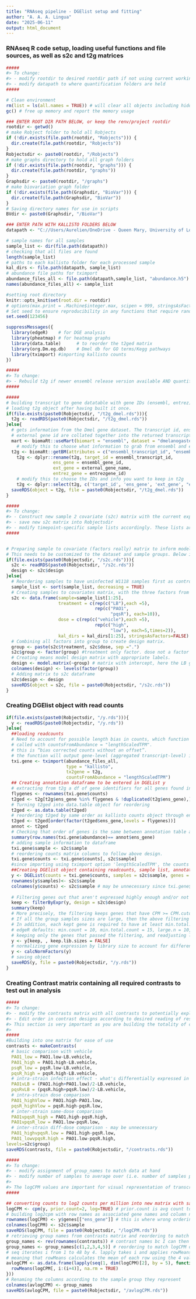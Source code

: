 ```yaml
---
title: "RNAseq pipeline - DGElist setup and fitting"
author: "A. A. A. Lingua"
date: "2025-06-11"
output: html_document
---
```


### RNAseq R code setup, loading useful functions and file sources, as well as s2c and t2g matrices 

```r
#####
#> To change:
#> - modify rootdir to desired rootdir path if not using current working directory
#> - modify datapath to where quantification folders are held
#####

# Clean environment 
rm(list = ls(all.names = TRUE)) # will clear all objects including hidden objects
gc() # free up memory and report the memory usage

### ENTER ROOT DIR PATH BELOW, or keep the renv/project rootdir
rootdir <- getwd()
# make Robject folder to hold all Robjects
if (!dir.exists(file.path(rootdir, "Robjects"))) {
  dir.create(file.path(rootdir, "Robjects"))
}
Robjectsdir <- paste0(rootdir, "/Robjects")
# make graphs directory to hold all graph folders
if (!dir.exists(file.path(rootdir, "graphs"))) {
  dir.create(file.path(rootdir, "graphs"))
}
Graphsdir <- paste0(rootdir, "/graphs")
# make biovariation graph folder
if (!dir.exists(file.path(Graphsdir, "BioVar"))) {
  dir.create(file.path(Graphsdir, "BioVar"))
}
# Saving directory names for use in scripts
BVdir <- paste0(Graphsdir, "/BioVar")

### ENTER PATH WITH KALLISTO FOLDERS BELOW
datapath <- "C://Users/Aurelien/OneDrive - Queen Mary, University of London/Documents/Experimental data analysis/Dmel_RNAseq/input"

# sample names for all samples
sample_list <- dir(file.path(datapath))
# checking that all files are found
length(sample_list)
# paths to each kallisto folder for each processed sample
kal_dirs <- file.path(datapath, sample_list)
# abundance file paths for tximport
abundance_files_all <- file.path(datapath,sample_list, "abundance.h5")
names(abundance_files_all) <- sample_list

#setting root directory
knitr::opts_knit$set(root.dir = rootdir)
# options(max.print = .Machine$integer.max, scipen = 999, stringsAsFactors = F, dplyr.summarise.inform = F) # avoid truncated output in R console and scientific notation
# Set seed to ensure reproducibility in any functions that require randomness
set.seed(123456)

suppressMessages({
  library(edgeR)    # for DGE analysis
  library(pheatmap) # for heatmap graphs
  library(data.table)      # to reorder the t2ged matrix
  library(org.Dm.eg.db)    # Dmel db for GO terms/Kegg pathways
  library(tximport) #importing kallisto counts
})
```


```r
#####
#> To change:
#> - Rebuild t2g if newer ensembl release version available AND quantification files were made with the new genome.
#####

#####
# building transcript to gene datatable with gene IDs (ensembl, entrez), and transcript IDs, of all Dmel genes
# loading t2g object after having built it once.
if(file.exists(paste0(Robjectsdir, "/t2g_dmel.rds"))){
  t2g <- readRDS(paste0(Robjectsdir, "/t2g_dmel.rds"))
}else{
  # gets information from the Dmel gene dataset. The transcript id, ensembl gene id, and
  # external gene id are collated together into the returned transcript-to-gene matrix.
  mart <- biomaRt::useMart(biomart = "ensembl", dataset = "dmelanogaster_gene_ensembl")
	# modify this to choose what information to grab from ensembl and external (flybase) databases. see mart@attributes[["name"]] to view options
  t2g <- biomaRt::getBM(attributes = c("ensembl_transcript_id", "ensembl_gene_id", "external_gene_name","entrezgene_id","description", "transcript_biotype"), mart = mart)
	t2g <- dplyr::rename(t2g, target_id = ensembl_transcript_id,
	              ens_gene = ensembl_gene_id,
	              ext_gene = external_gene_name,
	              entrez_gene = entrezgene_id)
	# modify this to choose the IDs and info you want to keep in t2g
	t2g <- dplyr::select(t2g, c('target_id', 'ens_gene', 'ext_gene', "entrez_gene"))
  saveRDS(object = t2g, file = paste0(Robjectsdir, "/t2g_dmel.rds"))
}
```

```r
#####
#> To change:
#> - Construct new sample 2 covariate (s2c) matrix with the current experiment design
#> - save new s2c matrix into Robjectsdir
#> - modify timepoint-specific sample lists accordingly. These lists are just to simplify working with separate timepoints, which matters for example when looking at biological variation, or when you are currently only interested in one timepoint.
#####


# Preparing sample to covariate (factors really) matrix to inform model design.
# This needs to be customized to the dataset and sample groups. Below is a previous example, modify accordingly.
if(file.exists(paste0(Robjectsdir, "/s2c.rds"))){
  s2c <- readRDS(paste0(Robjectsdir, "/s2c.rds"))
  design <- s2c$design
}else{
  # Reordering samples to have uninfected W1118 samples first as controls.
  sample_list <- sort(sample_list, decreasing = TRUE)
  # Creating samples to covariates matrix, with the three factors from the experiment design
  s2c <- data.frame(sample=sample_list[1:25], 
                    treatment = c(rep(c("LB"),each =5),
                                  rep(c("PAO1",
                                        "pqsR"), each=10)), 
                    dose = c(rep(c("vehicle"),each =5),
                                  rep(c("high",
                                        "low"), each=5,times=2)),
                    kal_dirs = kal_dirs[1:25], stringsAsFactors=FALSE)
  # Combining all factors into group to create design matrix. 
  group <- paste(s2c$treatment, s2c$dose, sep =".") 
  s2c$group <- factor(group) #treatment only factor. dose not a factor because LB has single dose
  # Creating means model design matrix with appropriate labels.
  design <- model.matrix(~group) # matrix with intercept, here the LB group
  colnames(design) <- levels(factor(group))
  # Adding matrix to s2c dataframe
  s2c$design <- design
  saveRDS(object = s2c, file = paste0(Robjectsdir, "/s2c.rds"))
}

```

### Creating DGElist object with read counts

```r
if(file.exists(paste0(Robjectsdir, "/y.rds"))){
  y <- readRDS(paste0(Robjectsdir, "/y.rds"))
}else{
  ##loading readcounts
  # Need to account for possible length bias in counts, which function does if 
  # called with countsFromAbundance = "lengthScaledTPM".
  # this is “bias corrected counts without an offset”.
  # the function will output gene-level (aggregated transcript-level) information
  txi.gene <- tximport(abundance_files_all, 
                       type = "kallisto", 
                       tx2gene = t2g, 
                       countsFromAbundance = "lengthScaledTPM")
  ## Creating annotation dataframe to be entered in DGEList y
  # extracting from t2g a df of gene identifiers for all genes found in sequencing that passed quality filters
  flygenes <- rownames(txi.gene$counts)
  t2ged <- t2g[t2g$ens_gene %in% flygenes & !duplicated(t2g$ens_gene),]
  # Turning t2ged into data.table object for reordering
  t2ged <- as.data.table(t2ged)
  # reordering t2ged by same order as kallisto counts object through ensembl gene ID (FBgn) 
  t2ged <- t2ged[order(factor(t2ged$ens_gene,levels = flygenes))]
  annot <- t2ged
  # Checking that order of genes is the same between annotation table and counts df 
  summary(row.names(txi.gene$abundance)== annot$ens_gene)
  # adding sample information to dataframe
  txi.gene$sample <- s2c$sample
  # reordering counts matrix columns to follow above design.
  txi.gene$counts <- txi.gene$counts[, s2c$sample]
  #since importing using tximport option 'lengthScaledTPM', the counts are already bias corrected without offset and can be used as the gene-level counts matrix as-is.
  ##Creating DGElist object containing readcounts, sample list, annotation table
  y <- DGEList(counts = txi.gene$counts, samples = s2c$sample, genes = annot)
  rownames(y$samples)<- s2c$sample
  colnames(y$counts) <- s2c$sample # may be unnecessary since txi.gene$counts should have the right names in right order already
  
  # Filtering genes out that aren't expressed highly enough and/or not expressed highly enough in enough sample groups
  keep <- filterByExpr(y, design = s2c$design)
  summary(keep)
  # More precisely, the filtering keeps genes that have CPM >= CPM.cutoff in MinSampleSize samples, where CPM.cutoff = min.count/median(lib.size)*1e6 and MinSampleSize is the smallest group sample size or, more generally, the minimum inverse leverage computed from the design matrix.
  # If all the group samples sizes are large, then the above filtering rule is relaxed slightly. If MinSampleSize > large.n, then genes are kept if CPM >= CPM.cutoff in k samples where k = large.n + (MinSampleSize - large.n) * min.prop. This rule requires that genes are expressed in at least min.prop * MinSampleSize samples, even when MinSampleSize is large.
  # In addition, each kept gene is required to have at least min.total.count reads across all the samples.
  # edgeR defaults: min.count = 10, min.total.count = 15, large.n = 10, min.prop = 0.7 - these are good for general whole-body RNAseq, unless the experiment design/RNAseq type demands different filtering.
  # keeping only the genes that passed the filtering, and readjusting library sizes accordingly
  y <- y[keep, , keep.lib.sizes = FALSE]
  # normalizing gene expression by library size to account for differences in sequencing depth between samples
  y <- calcNormFactors(y)
  # saving object
  saveRDS(y, file = paste0(Robjectsdir, "/y.rds"))
}
```

### Creating Contrast matrix containing all required contrasts to test out in analysis

```r
#####
#> To change:
#> - modify the contrasts matrix with all contrasts to potentially explore.
#> - Edit order in contrast designs according to desired reading of results. Currently, comparisons are PAO1-centric, high-centric, i.e. upregulation in a contrast would mean gene is upregulated in PAO1 sample group compared to pqsR, and for high vs low upregulation would mean gene is upregulated in high-dose samples compared to low-dose. When there is a clash between both, PAO1-centric takes priority.
#> This section is very important as you are building the totality of contrasts to explore differential expression in. The contrasts matrix is later used for differential expression analysis, enrichment analysis, and to loop through other functions, as well as to label filenames and graphs with the contrast their data belongs to. 
#>
#####
#Building into one matrix for ease of use
contrasts <- makeContrasts(
  # basic comparison with vehicle
  PAO1_low = PAO1.low-LB.vehicle,
  PAO1_high = PAO1.high-LB.vehicle,
  psqR_low = pqsR.low-LB.vehicle,
  pqsR_high = pqsR.high-LB.vehicle,
  # intra-strain infection effect - what's differentially expressed in both low and high of same treatment compared to vehicle
  PAO1vLB = (PAO1.high+PAO1.low)/2-LB.vehicle,
  pqsRvLB = (pqsR.high+pqsR.low)/2-LB.vehicle,
  # intra-strain dose comparison
  PAO1_highVlow = PAO1.high-PAO1.low,
  pqsR_highVlow = pqsR.high-pqsR.low,
  # inter-strain same-dose comparison
  PAO1vpqsR_high = PAO1.high-pqsR.high,
  PAO1vpqsR_low = PAO1.low-pqsR.low,
  # inter-strain diff-dose comparison - may be unnecessary
  PAO1_highvpqsR.low = PAO1.high-pqsR.low,
  PAO1_lowvpqsR.high = PAO1.low-pqsR.high,
levels=s2c$group)
saveRDS(contrasts, file = paste0(Robjectsdir, "/contrasts.rds"))
```


```r
#####
#> To change:
#> - modify assignment of group_names to match data at hand
#> - modify number of samples to average over (i.e. number of samples per condition) in avlogCPM calculation
#> 
#> The logCPM values are important for visual representation of transcript expression, while avlogCPM gives the average of each transcript's logCPM values over all the biological repeats in the same condition. The values from avlogCPM are used in functions (initialized in DE graphs and later scripts) to output tabled expression and fold-change information of a user-chosen transcript or set of transcripts.
#####

## converting counts to log2 counts per million into new matrix with sample names as column titles and transcript names as row titles
logCPM <- cpm(y, prior.count=2, log=TRUE) # prior.count is avg count to be added to each observation to not take the log of zero. default is 2
# building log2cpm with row names as associated gene names and column names as sample names
rownames(logCPM) <- y$genes[["ens_gene"]] # this is where wrong ordering of the t2ged/annot table becomes apparent
colnames(logCPM) <- s2c$sample
saveRDS(logCPM, file = paste0(Robjectsdir, "/logCPM.rds"))
# retrieving group names from contrasts matrix and reordering to match logCPM column name order
group_names <- rev(rownames(contrasts)) # contrast names bc I can then use contrast to search in avlogCPM
group_names <- group_names[c(1,2,3,4,5)] # reordering to match logCPM order
# seq iterates i from 1 to 48 by 4. lapply takes i and applies rowMeans over i:i+4,
# meaning that rowMeans calculates the mean of each row using the 4 values in the range i:i+3
avlogCPM <- as.data.frame(lapply(seq(1, dim(logCPM)[2], by = 5), function(i) {
  rowMeans(logCPM[, i:(i+4)], na.rm = TRUE)
}))
# Renaming the columns according to the sample group they represent
colnames(avlogCPM) <- group_names
saveRDS(avlogCPM, file = paste0(Robjectsdir, "/avlogCPM.rds"))
```
